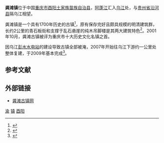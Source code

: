 {{coord|28|54|20|N|108|21|01|E|display=title|scale:100000}}
'''龚滩镇'''位于中国[[重庆市|重庆市]][[酉阳土家族苗族自治县|酉阳土家族苗族自治县]]，[[阿蓬江|阿蓬江]]汇入[[乌江|乌江]]处，与[[贵州省|贵州省]][[沿河县|沿河县]]隔乌江相望。

龚滩镇是一个具有1700年历史的古镇<ref>{{cite web |url=http://www.gtgzw.cn/gtgk/lsyg/ |title=存档副本 |accessdate=2010-07-03 |deadurl=yes |archiveurl=https://web.archive.org/web/20100725154933/http://www.gtgzw.cn/gtgk/lsyg/ |archivedate=2010-07-25 }}</ref>，原有保存完好且颇具规模的明清建筑群，长约2公里的青石板街和支撑于乱石悬崖的纯木吊脚楼是其两大建筑特色<ref>{{cite web |url=http://www.gtgzw.cn/gtgk/gtwh/ |title=存档副本 |accessdate=2010-07-03 |deadurl=yes |archiveurl=https://web.archive.org/web/20100725154812/http://www.gtgzw.cn/gtgk/gtwh/ |archivedate=2010-07-25 }}</ref>。2001年10月，龚滩古镇被评为重庆市十大历史文化名镇之首。

因乌江[[彭水水电站|彭水水电站]]的建设导致古镇全部被淹，2007年开始往乌江下游约一公里处整体复建，于2009年基本完成<ref>{{cite web |url=http://www.gtgzw.cn/news/GuZhenZhuanTi/GuZhenWenHua/200905/786-1.html |title=存档副本 |accessdate=2010-07-03 |deadurl=yes |archiveurl=https://web.archive.org/web/20100723064028/http://www.gtgzw.cn/news/GuZhenZhuanTi/GuZhenWenHua/200905/786-1.html |archivedate=2010-07-23 }}</ref>。

==参考文献==
<div class="references-small">
<references></references>
</div>

==外部链接==
* [http://www.gtgzw.cn/ 龚滩古镇网]{{Wayback|url=http://www.gtgzw.cn/ |date=20100924033609 }}

{{Chongqing-stub}}
{{重庆市酉阳土家族苗族自治县行政区划}}
{{中国历史文化名镇}}
[[Category:中国历史文化名镇|渝]]
[[Category:酉阳土家族苗族自治县|镇]]
[[Category:重庆乡镇|酉阳]]